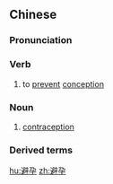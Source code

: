 ==Chinese==
{{zh-forms}}

===Pronunciation===
{{zh-pron
|m=bìyùn
|c=bei6 jan6
|mn=qz,xm,zz:pī-īn/tw:pī-ūn
|cat=v,n
}}

===Verb===
{{zh-verb}}

# to [[prevent]] [[conception]]

===Noun===
{{zh-noun}}

# [[contraception]]

===Derived terms===
{{zh-der|避孕環|避孕栓|避孕套|避孕藥}}

[[hu:避孕]]
[[zh:避孕]]